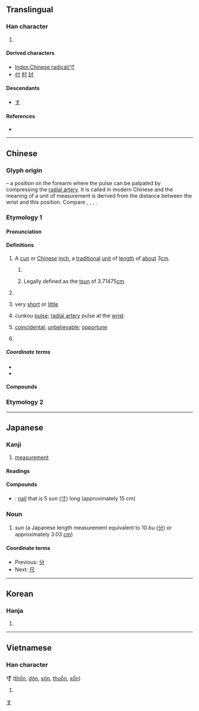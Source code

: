 {{also|手|吋}}
{{character info/new}}
==Translingual==
{{stroke order|type=animate}}

===Han character===
{{Han char|rn=41|rad=寸|as=00|sn=3|four=40300|canj=DI|ids=⿹𬺰丶}}

# {{mul-kangxi radical-def}}

====Derived characters====
* [[Index:Chinese radical/寸]]
* [[付]] [[村]] [[討]]

====Descendants====
* [[す]]

====References====
* {{Han ref|kx=0293.320|dkj=07411|dj=0581.040|hdz=10503.080|uh=5BF8|ud=23544|bh=A46F|bd=42095}}

[[Category:Han characters from which hiragana were derived|す]]

----

==Chinese==
{{zh-forms}}

===Glyph origin===
{{Han etyl}}
{{liushu|i}} – a position on the forearm where the pulse can be palpated by compressing the [[radial artery]]. It is called {{zh-l|寸口}} in modern Chinese and the meaning of a unit of measurement is derived from the distance between the wrist and this position. Compare {{zh-l|*又}}, {{zh-l|*手}}, {{zh-l|*九}}, {{zh-l|*爪}}.
===Etymology 1===
====Pronunciation====
{{zh-pron
|m=cùn
|c=cyun3
|h=pfs=chhun
|mn=chhùn/xm:chhǹg
|mn_note=chhùn - literary; chhǹg - vernacular
|mn-t=cung3
|w=
|mc=y
|oc=y
|ma=Zh-cùn.ogg
|cat=n,a,pn
}}

====Definitions====
{{zh-hanzi}}

# {{lb|zh|units of measure}} A [[cun]] or [[Chinese]] [[inch]], a [[traditional]] [[unit of measure|unit]] of [[length]] of [[about]] 3{{nbsp}}[[cm]].
## {{lb|zh|Mainland China}} {{zh-short|市寸}}
## {{lb|zh|Hong Kong}} Legally defined as the [[tsun]] of 3.71475{{nbsp}}[[cm]].
# {{lb|zh|informal}} {{zh-short|英寸|[[inch]]}}
# {{lb|zh|figurative}} very [[short]] or [[little]]
# {{lb|zh|TCM}} ''cunkou'' [[pulse]]; [[radial artery]] pulse at the [[wrist]]
# {{lb|zh|Mandarin|colloquial}} [[coincidental]]; [[unbelievable]]; [[opportune]]
# {{surname|zh}}

=====Coordinate terms=====
* {{zh-l|分|{{frac|10}} cun}}
* {{zh-l|尺|10 cun}}

====Compounds====
{{zh-der|分寸|一寸赤心|寸土寸金|尺寸斗粟|寸地尺天|尺短寸長|三寸丁|得寸思尺|寸札|得寸進尺|寸草春暉|寸楮|寸鐵|寸草|寸草不生|三寸舌|寸指測淵|寸甲不留|寸土|幫寸|公寸|寸晷|得尺得寸|寸步難移|愁腸寸斷|寸陰若歲|徑寸|寸土尺地|尺寸之地|三寸之舌|寸子|寸進|寸隙|尺寸|尺寸千里|尺寸之功|寸馬豆人|寸陰尺璧|寸陰|寸長尺技|寸金|寸衷|寸草心|寸草不留|寸腸|寸縷|寸絲不挂|寸祿|寸碧|寸田|寸步不離|寸善片長|寸功|一寸秋波|寸斷|寸田尺宅|寸心|三寸金蓮|一寸丹心|寸男尺女|寸積銖累|寸步難行|寸長尺短|寸兵|寸步|京八寸|寸口|寸兵尺鐵|三寸貨|寸木岑樓|寸絲半粟|寸長|方寸之地|沒分寸|片接寸附|猿腸寸斷|爛頭寸|掉三寸舌|積銖累寸|柔腸寸斷|手無寸鐵|有分寸|沒尺寸|方寸亂矣|方寸|獨守尺寸|方寸之間|方寸已亂|火寸|桐棺三寸|銖積寸累|肝腸寸斷|軋頭寸|聊表寸心|進寸退尺|詘寸伸尺|鼠目寸光|英寸|詘寸信尺|迴腸寸斷|風簷寸晷|風檐寸晷|頭寸|身無寸縷|調頭寸|言身寸}}
===Etymology 2===
{{zh-see|忖|v}}
{{zh-cat|Elementary|Units of measure}}

----

==Japanese==

===Kanji===
{{ja-kanji|grade=6|rs=寸00}}

# [[measurement]]

====Readings====
{{ja-readings
|goon=すん
|kanon=そん
|kun=はか-る, とき, き
|nanori=す, みき
}}
{{attention|ja|Okurigana はか-る needs verification.}}

====Compounds====
* {{ja-r|五%寸%釘|ご%すん%くぎ}}: [[nail]] that is 5 ''sun'' ([[寸]]) long (approximately 15 cm)

===Noun===
{{ja-noun|すん}}

# ''sun'' (a Japanese length measurement equivalent to 10 ''bu'' ([[分]]) or approximately 3.03 [[cm]])

====Coordinate terms====
* Previous: [[分]]
* Next: [[尺]]

----

==Korean==

===Hanja===
{{ko-hanja|마디|촌}}

# {{rfdef|ko|sort=寸00}}

----

==Vietnamese==

===Han character===
'''寸''' ([[thốn]], [[dón]], [[són]], [[thuỗn]], [[xốn]])

# {{rfdef|vi}}

[[Category:CJKV radicals| ]]